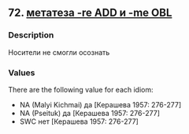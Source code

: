 ## 72. <a href =  'https://agricolamz.github.io/The_Circassian_Isoglosses_Database/72.html'>метатеза -re ADD и -me OBL</a>
### Description

Носители не смогли осознать

### Values
There are the following value for each idiom:

* NA (Malyi Kichmai) да [Керашева 1957: 276-277] 
* NA (Pseituk) да [Керашева 1957: 276-277] 
* SWC  нет [Керашева 1957: 276-277] 

